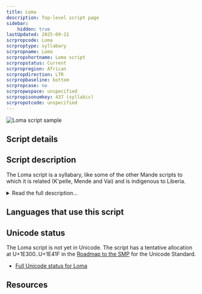 ```yaml
---
title: Loma
description: Top-level script page
sidebar:
    hidden: true
lastUpdated: 2025-09-22
scrpropcode: Loma
scrproptype: syllabary
scrpropname: Loma
scrpropshortname: Loma script
scrpropstatus: Current
scrpropregion: African
scrpropdirection: LTR
scrpropbaseline: bottom
scrpropcase: no
scrpropwspace: unspecified
scrpropisonumkey: 437 (syllabic)
scrpropotcode: unspecified
---
```



![Loma script sample](../images/loma-sample.jpg "Image used here with permission.")

## Script details

<ScriptDetails />

## Script description

The Loma script is a syllabary, like some of the other Mande scripts to which it is related (K'pelle, Mende and Vai) and is indigenous to Liberia.

<details>
<summary>Read the full description...</summary>Widɔ Zɔbɔ is believed to have had a dream in which he accused God of consigning the Loma people to ignorance by depriving them of a writing system. God subsequently gave him the script on the condition that the Loma people would not forsake their traditions, nor teach any woman to read and write it. Learners were sworn to pass their knowledge on to others, which facilitated the spread of the script, and at one point it was popular for personal correspondence. It has since fallen out of use, in favour of the Latin script.

The Loma script contained 185 characters, each representing a CV syllable without any derivation in form. It was written from left to right. Tone was not indicated.
</details>

## Languages that use this script

<WsList script='Loma' wsMax='5' />

## Unicode status

The Loma script is not yet in Unicode. The script has a tentative allocation at U+1E300..U+1E41F in the [Roadmap to the SMP](http://www.unicode.org/roadmaps/smp/) for the Unicode Standard.

- [Full Unicode status for Loma](/scrlang/unicode/loma-unicode)



## Resources

<ScriptResources detailSummary='seemore' />

